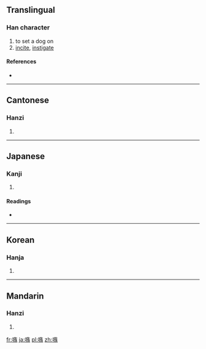 ==Translingual==

===Han character===
{{Han char|rn=30|rad=口|as=11|sn=14|four=6803<sub>4</sub>|canj=口卜尸大 (RYSK)}}

# to set a dog on
# [[incite]], [[instigate]]

====References====
* {{Han ref|kx=0204.280|dkj=04155|dj=0427.070|hdz=10678.090|uh=55FE|ud=22014|bh=B9BE|bd=47550}}

----

==Cantonese==

===Hanzi===
{{yue-hanzi|jyut=|y=juk6, sau2}}

# {{defn|Cantonese|sort=口11}}

----

==Japanese==

===Kanji===
{{ja-kanji|grade=|rs=口11}}

# {{defn|Japanese|sort=口11}}

====Readings====
* {{ja-readings|on=[[そう]] (sō)|kun=[[そそのかす]] (sosonokasu)}}

----

==Korean==

===Hanja===
{{ko-hanja|hangeul=주|rv=ju|mr=chu}}

# {{defn|Korean|sort=口11}}

----

==Mandarin==

===Hanzi===
{{cmn-hanzi|pin=[[sǒu]] ([[sou3]])|wg=sou<sup>3</sup>}}

# {{defn|Mandarin|sort=口11}}

[[fr:嗾]]
[[ja:嗾]]
[[pl:嗾]]
[[zh:嗾]]